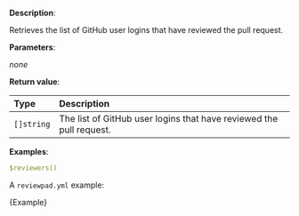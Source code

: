 
**Description**:

Retrieves the list of GitHub user logins that have reviewed the pull request.

**Parameters**:

_none_

**Return value**:

| Type       | Description                                                         |
| :--------- | :------------------------------------------------------------------ |
| `[]string` | The list of GitHub user logins that have reviewed the pull request. |

**Examples**:

```yml
$reviewers()
```

A `reviewpad.yml` example:

<CodeBlock language="yml">{Example}</CodeBlock>
